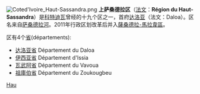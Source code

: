 [[File:Coted'Ivoire_Haut-Sassandra.png|thumb]]
'''上萨桑德拉区'''（[[法文|法文]]：'''Région du Haut-Sassandra'''）是[[科特迪瓦|科特迪瓦]]曾经的十九个区之一，首府[[达洛亚|达洛亚]]（法文：Daloa）。区名来自[[萨桑德拉河|萨桑德拉河]]。2011年行政区划改革后并入[[薩桑德拉-馬拉韋區|薩桑德拉-馬拉韋區]]。

区有4个[[省|省]](départements):
*[[达洛亚省|达洛亚省]] Département du Daloa　 　 
*[[伊西亚省|伊西亚省]] Département d'Issia
*[[瓦武阿省|瓦武阿省]] Département du Vavoua
*[[祖庫伯省|祖庫伯省]] Département du Zoukougbeu

{{coord|display=title}}
{{IvoryCoast-geo-stub}}
{{科特迪瓦大区}}

[[Category:科特迪瓦大區|Hau]]